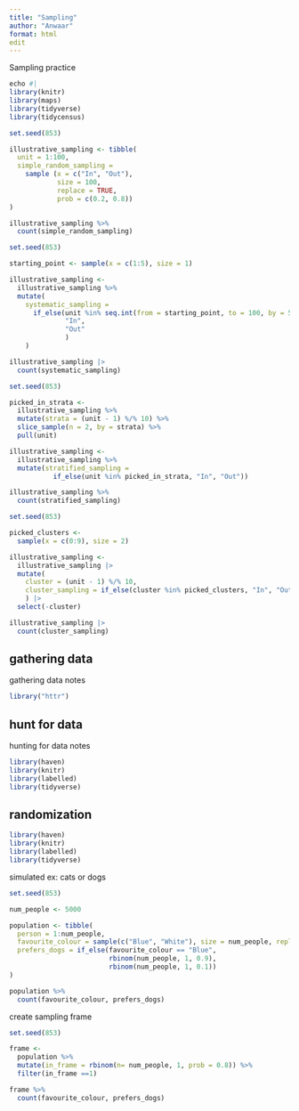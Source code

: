 ```yaml
---
title: "Sampling"
author: "Anwaar"
format: html
edit
---
```


Sampling practice 

```r
echo #|
library(knitr)
library(maps)
library(tidyverse)
library(tidycensus)

```


```r
set.seed(853)

illustrative_sampling <- tibble(
  unit = 1:100, 
  simple_random_sampling = 
    sample (x = c("In", "Out"),
            size = 100, 
            replace = TRUE, 
            prob = c(0.2, 0.8))
)

illustrative_sampling %>% 
  count(simple_random_sampling)

```

```r
set.seed(853)

starting_point <- sample(x = c(1:5), size = 1)

illustrative_sampling <-
  illustrative_sampling %>% 
  mutate(
    systematic_sampling =
      if_else(unit %in% seq.int(from = starting_point, to = 100, by = 5), 
              "In", 
              "Out"
              )
    )

illustrative_sampling |>
  count(systematic_sampling)

```

```r
set.seed(853)

picked_in_strata <-
  illustrative_sampling %>% 
  mutate(strata = (unit - 1) %/% 10) %>% 
  slice_sample(n = 2, by = strata) %>% 
  pull(unit)

illustrative_sampling <-
  illustrative_sampling %>% 
  mutate(stratified_sampling = 
           if_else(unit %in% picked_in_strata, "In", "Out"))

illustrative_sampling %>% 
  count(stratified_sampling)
```

```r
set.seed(853)

picked_clusters <-
  sample(x = c(0:9), size = 2)

illustrative_sampling <-
  illustrative_sampling |>
  mutate(
    cluster = (unit - 1) %/% 10,
    cluster_sampling = if_else(cluster %in% picked_clusters, "In", "Out")
    ) |>
  select(-cluster)

illustrative_sampling |>
  count(cluster_sampling)
```

## gathering data
gathering data notes

```r
library("httr")
```

## hunt for data
hunting for data notes


```r
library(haven)
library(knitr)
library(labelled)
library(tidyverse)
```

## randomization

```r
library(haven)
library(knitr)
library(labelled)
library(tidyverse)
```


simulated ex: cats or dogs
```r
set.seed(853)

num_people <- 5000

population <- tibble(
  person = 1:num_people, 
  favourite_colour = sample(c("Blue", "White"), size = num_people, replace = TRUE), 
  prefers_dogs = if_else(favourite_colour == "Blue", 
                         rbinom(num_people, 1, 0.9),
                         rbinom(num_people, 1, 0.1))
)

population %>% 
  count(favourite_colour, prefers_dogs)
```

create sampling frame
```r
set.seed(853)

frame <-
  population %>% 
  mutate(in_frame = rbinom(n= num_people, 1, prob = 0.8)) %>% 
  filter(in_frame ==1)

frame %>% 
  count(favourite_colour, prefers_dogs)
```

